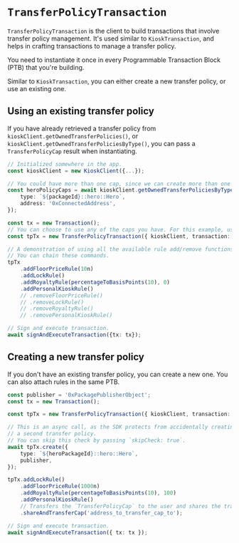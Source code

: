 # `TransferPolicyTransaction`

`TransferPolicyTransaction` is the client to build transactions that involve transfer policy
management. It's used similar to `KioskTransaction`, and helps in crafting transactions to manage a
transfer policy.

You need to instantiate it once in every Programmable Transaction Block (PTB) that you're building.

Similar to `KioskTransaction`, you can either create a new transfer policy, or use an existing one.

## Using an existing transfer policy

If you have already retrieved a transfer policy from `kioskClient.getOwnedTransferPolicies()`, or
`kioskClient.getOwnedTransferPoliciesByType()`, you can pass a `TransferPolicyCap` result when
instantiating.

```typescript
// Initialized somewhere in the app.
const kioskClient = new KioskClient({...});

// You could have more than one cap, since we can create more than one transfer policy.
const heroPolicyCaps = await kioskClient.getOwnedTransferPoliciesByType({
    type: `${packageId}::hero::Hero`,
    address: '0xConnectedAddress',
});

const tx = new Transaction();
// You can choose to use any of the caps you have. For this example, use the first one.
const tpTx = new TransferPolicyTransaction({ kioskClient, transaction: tx, cap: heroPolicyCaps[0] });

// A demonstration of using all the available rule add/remove functions.
// You can chain these commands.
tpTx
    .addFloorPriceRule(10n)
    .addLockRule()
    .addRoyaltyRule(percentageToBasisPoints(10), 0)
    .addPersonalKioskRule()
    // .removeFloorPriceRule()
    // .removeLockRule()
    // .removeRoyaltyRule()
    // .removePersonalKioskRule()

// Sign and execute transaction.
await signAndExecuteTransaction({tx: tx});
```

## Creating a new transfer policy

If you don't have an existing transfer policy, you can create a new one. You can also attach rules
in the same PTB.

```typescript
const publisher = '0xPackagePublisherObject';
const tx = new Transaction();

const tpTx = new TransferPolicyTransaction({ kioskClient, transaction: tx });

// This is an async call, as the SDK protects from accidentally creating
// a second transfer policy.
// You can skip this check by passing `skipCheck: true`.
await tpTx.create({
    type: `${heroPackageId}::hero::Hero`,
    publisher,
});

tpTx.addLockRule()
    .addFloorPriceRule(1000n)
    .addRoyaltyRule(percentageToBasisPoints(10), 100)
    .addPersonalKioskRule()
    // Transfers the `TransferPolicyCap` to the user and shares the transfer policy.
    .shareAndTransferCap('address_to_transfer_cap_to');

// Sign and execute transaction.
await signAndExecuteTransaction({ tx: tx });
```
